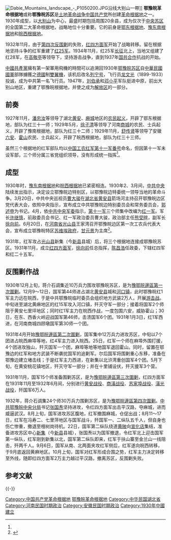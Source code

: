 [[File:Dabie_Mountains_landscape_-_P1050200.JPG|thumb]]沿线大别山一帶]]
'''鄂豫皖革命根据地'''或称'''鄂豫皖苏区'''是[[土地革命战争|土地革命战争]][[中国共产党|中国共产党]]所创建[[革命根据地|革命根据地]]之一。1930年成型，以[[大别山|大别山]]为中心，最盛时期包括周围20余县，成为仅次于[[中央苏区|中央苏区]]的全国第二大革命根据地，战略地位十分重要。它的前身是[[鄂东根据地|鄂东根据地]]、[[豫东南根据地|豫东南根据地]]和[[皖西根据地|皖西根据地]]。

1932年11月，由于[[豫鄂皖邊區第四次圍剿|第四次反围剿]]的失败，[[红四方面军|红四方面军]]开始了战略转移。留在根据地坚持斗争的红军重建了[[红25军|红25军]]。1934年11月，红25军[[长征|长征]]北上，当地又组建了红28军，在[[高敬亭|高敬亭]]等领导下，坚持游击战争，直到1937年[[国共合作|国共合作]]抗战的开始。

[[中國共產黨|中國共產黨]]擁有第一架軍用飛機的時間可以追溯回1930年[[鄂豫皖苏区|鄂豫皖苏区]]自[[中華民國國軍|中華民國國軍]]部隊擄獲之[[德國|德國]]制[[雙翼機|雙翼機]]，该机后改名[[列宁号|列宁号]]，飞行员[[龙文光_(飞行员)|龙文光]]（1899-1933）投诚，成为中共第一名飞行员。1947年，[[刘伯承|刘伯承]]和[[邓小平|邓小平]]军队挺进中原，前出大别山地区，重建了鄂豫皖根据地，并使之成为[[解放区|解放区]]的一部分。

==前奏==

1927年11月，[[潘忠汝|潘忠汝]]等领导了湖北[[黄安县|黄安]]、[[麻城县|麻城]]地区的[[黄麻起义|农民起义]]，开辟了鄂东根据地，部队为红三十一师；1929年5月，[[徐子清|徐子清]]等领导了河南[[商城县|商城]]的农民、士兵起义，开辟了豫南根据地，部队为红三十二师；1929年11月，[[舒传贤|舒传贤]]等领导了安徽[[六安县|六安]]、[[霍山县|霍山]]农民、士兵起义，开辟了皖西根据地，部队为红三十三师。

虽然三个根据地的红军部队均以[[中国工农红军第十一军|中国工农红军第十一军]][[番号|番号]]命名，但因第十一军未设军部，三个师分属三省党组织领导，没有形成统一指挥<ref name=a1/>。

== 成型 ==

1930年时，[[豫东南根据地|豫东南根据地]]和[[皖西根据地|皖西根据地]]已紧密相连。1930年2、3月间，[[中共中央|中共中央]]陆续发出指示，决定设立鄂豫皖边特别区，以鄂豫皖边特委统一领导当地的革命斗争。3月20日，中共中央巡视员[[曹大骏|曹大骏]]在[[湖北省_(中華民國)|湖北省]][[黄安县|黄安县]]箭场河主持召开鄂豫皖边区党代表大会，依照中央指示，宣布成立中共鄂豫皖边特别委员会和常务委员会，[[郭述申|郭述申]]为书记。4月，依[[中共中央军委|中共中央军委]]指示，[[中国工农红军第十一军|第十一军]]三个师集中改编为[[中国工农红军第一军|红一军]]。军长[[许继慎|许继慎]]，前敌委员会书记、红一军政治委员曹大骏，政治部主任[[熊受暄|熊受暄]]，副军长[[徐向前|徐向前]]。6月20日，在[[河南省_(中華民國)|河南省]][[光山县|光山县]]王家湾召开鄂豫皖边区第一次工农兵代表大会，宣布成立鄂豫皖特区[[苏维埃政府|苏维埃政府]]，[[甘元景|甘元景]]为主席<ref name="a1">{{Cite web |url=http://www.81.cn/jsdj/2020-03/13/content_9767914.htm|title=红一军和鄂豫皖革命根据地的建立|accessdate=2021-05-16 |author=胡遵远|date=2020-03-13 |work=责任编辑：于海洋 |publisher=中国军网，来源：人民政协报|quote=|language=Zh-hans }}</ref>。

1931年，红军攻占[[光山县|光山县]]新集（今[[新县|新县]]县城）后，将三个根据地连接成鄂豫皖苏区。1931年11月，成立[[红四方面军|红四方面军]]，[[徐向前|徐向前]]任总指挥，[[陈昌浩|陈昌浩]]任政委，下辖红四军和红二十五军。

== 反围剿作战 ==

1930年12月上旬，蒋介石调集近10万兵力围攻鄂豫皖苏区，是为[[豫鄂皖邊區第一次圍剿|豫鄂皖邊區第一次圍剿]]。12月9～12日，国军第44师进占湖北[[黄安县|黄安县]]城和[[河口镇_(大悟县)|河口镇]]，此时鄂豫皖红1军主力远在皖西，于是中共鄂豫皖临时委员会组织地方武装2万人，开展[[游击战|游击战]]。中旬进至湖北黄麻地区的红15军攻入河口镇，歼灭守军一部分；接着将国军2个师阻于黄安七里坪地区；同时红1军主力在皖西作战，一度包围六安，威胁霍山；30日，在东、西香火岭迎战国军第46师，击溃国军6个团。1931年1月3日，红1军西进，在河南商城四顾墩国军第30师一个团。

1931年4月开始[[豫鄂皖邊區第二次圍剿|豫鄂皖邊區第二次圍剿]]，国军集中12万兵力进攻苏区，中旬以7个团进占皖西麻埠等地，红4军主力进入皖西。25日，红军一个师在麻埠外围打援，4个团进攻独山，歼灭国军一个团，麻埠等地等地国军退回霍山。同时，留置在鄂豫边的红军和地方武装不断袭扰国军的追剿军。尔后国军将围剿重心东移，准备在鄂豫边建立堵击线；于是红军主力西进，在新集以北浒湾重创国军4个团。5月下旬，在黄安桃花镇地区，歼灭守军一部分；并在十里铺设伏，歼灭援军3个营。

1931年11月，国军15个师准备围剿苏区，是为[[豫鄂皖邊區第三次圍剿|豫鄂皖邊區第三次圍剿]]，红四方面军在1931年11月至1932年6月间，分别进行[[黄安战役|黄安战役]]、[[商潢战役|商潢战役]]、[[苏家埠战役|苏家埠战役]]、[[潢光战役|潢光战役]]，歼国军6万人。

1932年，蒋介石调集24个师30万兵力围剿苏区，是为[[豫鄂皖邊區第四次圍剿|豫鄂皖邊區第四次圍剿]]。[[中共鄂豫皖中央分局|中共鄂豫皖中央分局]]书记[[张国焘|张国焘]]坚持进攻，令红四方面军出击平汉路，夺麻城，进而威逼武汉。8月上旬，国军进攻苏区腹地，红军撤围麻城，仓促出战；8月11～17日，红军在冯寿二、七里萍地区与国军战斗，歼国军一、二纵队五千人，但自身也伤亡惨重，撤退至檀树岗待机。22日，国军第二纵队绕道[[黄陂区|黄陂]]向[[宣化店|宣化店]]集结，准备进攻苏区中心[[新集镇_(新县)|新集]]（今[[新县|新县]]县城），张国焘以为国军撤退，令红军北上迎击国军第一纵队，红军刚到新集以北，国军第二纵队即来，红军于扶山寨至金兰山一线阻击，歼两千人。9月6日，国军从南、北两面夹攻红军侧后，红军遂向皖西转移，于9月底返回黄麻地区。10月上旬，国军对红军形成合围之势，红军主力决定转移至外线，随即红四方面军2万主力越过平汉路，撤离苏区，反围剿失败。

== 参考文献 ==
{{Reflist}}

{{-}}
{{PLA Military Region|1927}}

[[Category:中国共产党革命根据地|Category:中国共产党革命根据地]]
[[Category:鄂豫皖革命根据地|]]
[[Category:中华民国湖北省|Category:中华民国湖北省]]
[[Category:河南民国时期政治|Category:河南民国时期政治]]
[[Category:安徽民国时期政治|Category:安徽民国时期政治]]
[[Category:1930年中國建立|Category:1930年中國建立]]
